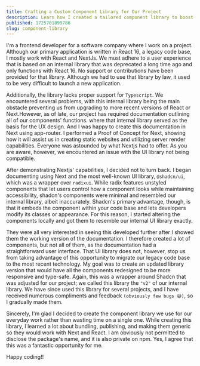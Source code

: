 ```yaml
---
title: Crafting a Custom Component Library for Our Project
description: Learn how I created a tailored component library to boost efficiency and consistency in our company's project, enhancing our development workflow and UI design.
published: 1725701899786
slug: component-library
---
```


I'm a frontend developer for a software company where I work on a project. Although our primary application is written in React 16, a legacy code base, I mostly work with React and NextJs. We must adhere to a user experience that is based on an internal library that was deprecated a long time ago and only functions with React 16. No support or contributions have been provided for that library. Although we had to use that library by law, it used to be very difficult to launch a new application.

Additionally, the library lacks proper support for `Typescript`. We encountered several problems, with this internal library being the main obstacle preventing us from upgrading to more recent versions of React or Next.However, as of late, our project has required documentation outlining all of our components' functions. where that internal library served as the basis for the UX design. And I was happy to create this documentation in Next using app-router. I performed a Proof of Concept for Next, showing how it will assist us in creating static websites and utilizing server render capabilities. Everyone was astounded by what Nextjs had to offer. As you are aware, however, we encountered an issue with the UI library not being compatible.

After demonstrating Nextjs' capabilities, I decided not to turn back. I began documenting using Next and the most well-known UI library, `@shadcn/ui`, which was a wrapper over `radixui`. While radix features unstyled components that let users control how a component looks while maintaining accessibility, shadcn's components were minimal and resembled our internal library, albeit inaccurately. Shadcn's primary advantage, though, is that it embeds the component within your code base and lets developers modify its classes or appearance. For this reason, I started altering the components locally and got them to resemble our internal UI library exactly.

They were all very interested in seeing this developed further after I showed them the working version of the documentation. I therefore created a lot of components, but not all of them, as the documentation had a straightforward user interface. That UI library does not, however, stop us from taking advantage of this opportunity to migrate our legacy code base to the most recent technology. My goal was to create an updated library version that would have all the components redesigned to be more responsive and type-safe. Again, this was a wrapper around Shadcn that was adjusted for our project; we called this library the `"v2"` of our internal library. We have since used this library for several projects, and I have received numerous compliments and feedback `(obviously few bugs 😅)`, so I gradually made them.

Sincerely, I'm glad I decided to create the component library we use for our everyday work rather than wasting time on a single one. While creating this library, I learned a lot about bundling, publishing, and making them generic so they would work with Next and React. I am obviously not permitted to disclose the package's name, and it is also private on npm. Yes, I agree that this was a fantastic opportunity for me.

Happy coding!!
